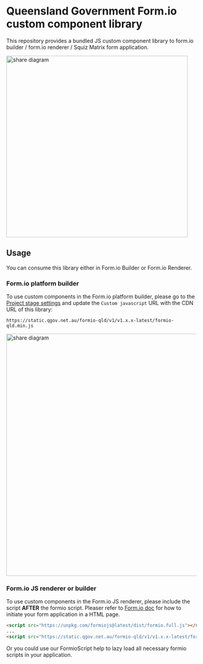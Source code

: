 
<Meta title="Welcome" />

# Queensland Government Form.io custom component library

This repository provides a bundled JS custom component library to form.io builder / form.io renderer / Squiz Matrix form application.

<img src={FormioCustomComponent} alt="share diagram" width="480" />

## Usage

You can consume this library either in Form.io Builder or Form.io Renderer.

### Form.io platform builder

To use custom components in the Form.io platform builder, please go to the [Project stage settings](https://help.form.io/userguide/projects#custom-js-and-css) and update the `Custom javascript` URL with the CDN URL of this library:

```
https://static.qgov.net.au/formio-qld/v1/v1.x.x-latest/formio-qld.min.js
```

<img src={FormioSettings} alt="share diagram" width="640" />

### Form.io JS renderer or builder

To use custom components in the Form.io JS renderer, please include the script **AFTER** the formio script.
Pleaser refer to [Form.io doc](https://help.form.io/developers/form-renderer#getting-started) for how to initiate your form application in a HTML page.

```html
<script src="https://unpkg.com/formiojs@latest/dist/formio.full.js"></script>
...
<script src="https://static.qgov.net.au/formio-qld/v1/v1.x.x-latest/formio-qld.min.js"></script>
```

Or you could use our FormioScript help to lazy load all necessary formio scripts in your application.
